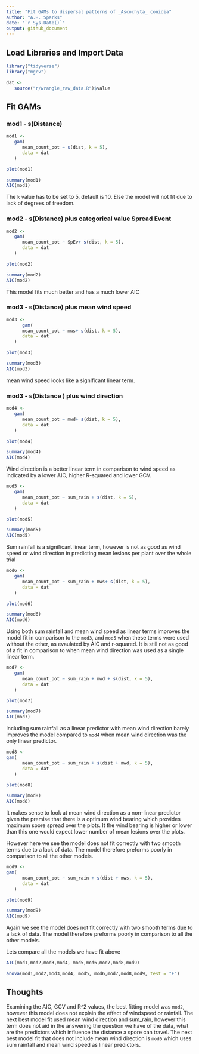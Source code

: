 ```yaml
---
title: "Fit GAMs to dispersal patterns of _Ascochyta_ conidia"
author: "A.H. Sparks"
date: "`r Sys.Date()`"
output: github_document
---
```

   
## Load Libraries and Import Data

```r
library("tidyverse")
library("mgcv")
```

```r
dat <-
   source("r/wrangle_raw_data.R")$value

```




## Fit GAMs

### mod1 - s(Distance)

```r
mod1 <-
   gam(
      mean_count_pot ~ s(dist, k = 5),
      data = dat
   )

plot(mod1)

summary(mod1)
AIC(mod1)
```

The `k` value has to be set to 5, default is 10. Else the model will not fit due
to lack of degrees of freedom.

### mod2 - s(Distance) plus categorical value Spread Event 

```r
mod2 <-
   gam(
      mean_count_pot ~ SpEv+ s(dist, k = 5),
      data = dat
   )

plot(mod2)

summary(mod2)
AIC(mod2)
```

This model fits much better and has a much lower AIC


### mod3 - s(Distance) plus mean wind speed

```r
mod3 <-
      gam(
      mean_count_pot ~ mws+ s(dist, k = 5),
      data = dat
   )

plot(mod3)

summary(mod3)
AIC(mod3)
```

mean wind speed looks like a significant linear term. 

### mod3 - s(Distance ) plus wind direction

```r
mod4 <-
   gam(
      mean_count_pot ~ mwd+ s(dist, k = 5),
      data = dat
   )

plot(mod4)

summary(mod4)
AIC(mod4)
```
Wind direction is a better linear term in comparison to wind speed as indicated by a lower AIC, higher R-squared and lower GCV.


```r
mod5 <-
   gam(
      mean_count_pot ~ sum_rain + s(dist, k = 5),
      data = dat
   )

plot(mod5)

summary(mod5)
AIC(mod5)
```
Sum rainfall is a significant linear term, however is not as good as wind speed or wind direction in predicting mean lesions per plant over the whole trial


```r
mod6 <-
   gam(
      mean_count_pot ~ sum_rain + mws+ s(dist, k = 5),
      data = dat
   )

plot(mod6)

summary(mod6)
AIC(mod6)
```

Using both sum rainfall and mean wind speed as linear terms improves the model fit in comparison to the `mod3`, and `mod5` when these terms were used without the other, as evaulated by AIC and r-squared. It is still not as good of a fit in comparison to when mean wind direction was used as a single linear term.  

```r
mod7 <-
   gam(
      mean_count_pot ~ sum_rain + mwd + s(dist, k = 5),
      data = dat
   )

plot(mod7)

summary(mod7)
AIC(mod7)
```

Including sum rainfall as a linear predictor with mean wind direction barely improves the model compared to `mod4` when mean wind direction was the only linear predictor.  

```r
mod8 <-
gam(
      mean_count_pot ~ sum_rain + s(dist + mwd, k = 5),
      data = dat
   )

plot(mod8)

summary(mod8)
AIC(mod8)
```

It makes sense to look at mean wind direction as a non-linear predictor given the premise that there is a optimum wind bearing which provides maximum spore spread over the plots. It the wind bearing is higher or lower than this one would expect lower number of mean lesions over the plots.  

However here we see the model does not fit correctly with two smooth terms due to a lack of data. The model therefore preforms poorly in comparison to all the other models.  

```r
mod9 <-
gam(
      mean_count_pot ~ sum_rain + s(dist + mws, k = 5),
      data = dat
   )

plot(mod9)

summary(mod9)
AIC(mod9)
```

Again we see the model does not fit correctly with two smooth terms due to a lack of data. The model therefore preforms poorly in comparison to all the other models.  

Lets compare all the models we have fit above
```r
AIC(mod1,mod2,mod3,mod4, mod5,mod6,mod7,mod8,mod9)

anova(mod1,mod2,mod3,mod4, mod5, mod6,mod7,mod8,mod9, test = "F")
```



## Thoughts

Examining the AIC, GCV and R^2 values, the best fitting model was `mod2`,
however this model does not explain the effect of windspeed or rainfall. 
The next best model fit used mean wind direction and sum_rain, however this 
term does not aid in the answering the question we have of the data, 
what are the predictors which influence the distance a spore can travel.
The next best model fit that does not include mean wind direction is `mod6` 
which uses sum rainfall and mean wind speed as linear predictors.  
